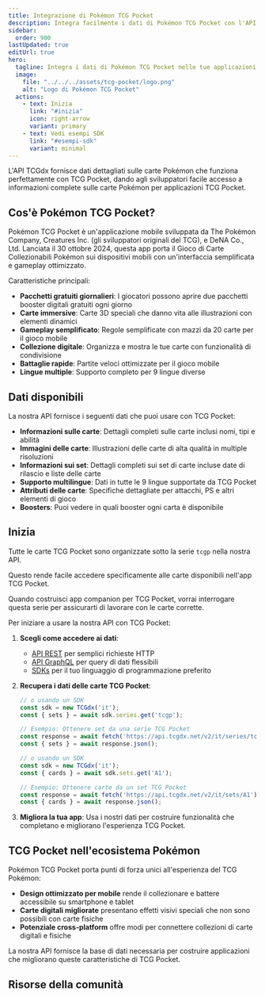 ```yaml
---
title: Integrazione di Pokémon TCG Pocket
description: Integra facilmente i dati di Pokémon TCG Pocket con l'API multilingue di TCGdx. Accedi a informazioni dettagliate sulle carte, immagini, dati di set e boosters per migliorare le tue applicazioni.
sidebar:
  order: 900
lastUpdated: true
editUrl: true
hero:
  tagline: Integra i dati di Pokémon TCG Pocket nelle tue applicazioni con facilità
  image:
    file: "../../../assets/tcg-pocket/logo.png"
    alt: "Logo di Pokémon TCG Pocket"
  actions:
    - text: Inizia
      link: "#inizia"
      icon: right-arrow
      variant: primary
    - text: Vedi esempi SDK
      link: "#esempi-sdk"
      variant: minimal
---
```


L'API TCGdx fornisce dati dettagliati sulle carte Pokémon che funziona perfettamente con TCG Pocket, dando agli sviluppatori facile accesso a informazioni complete sulle carte Pokémon per applicazioni TCG Pocket.

## Cos'è Pokémon TCG Pocket?

Pokémon TCG Pocket è un'applicazione mobile sviluppata da The Pokémon Company, Creatures Inc. (gli sviluppatori originali del TCG), e DeNA Co., Ltd. Lanciata il 30 ottobre 2024, questa app porta il Gioco di Carte Collezionabili Pokémon sui dispositivi mobili con un'interfaccia semplificata e gameplay ottimizzato.

Caratteristiche principali:

- **Pacchetti gratuiti giornalieri**: I giocatori possono aprire due pacchetti booster digitali gratuiti ogni giorno
- **Carte immersive**: Carte 3D speciali che danno vita alle illustrazioni con elementi dinamici
- **Gameplay semplificato**: Regole semplificate con mazzi da 20 carte per il gioco mobile
- **Collezione digitale**: Organizza e mostra le tue carte con funzionalità di condivisione
- **Battaglie rapide**: Partite veloci ottimizzate per il gioco mobile
- **Lingue multiple**: Supporto completo per 9 lingue diverse

## Dati disponibili

La nostra API fornisce i seguenti dati che puoi usare con TCG Pocket:

- **Informazioni sulle carte**: Dettagli completi sulle carte inclusi nomi, tipi e abilità
- **Immagini delle carte**: Illustrazioni delle carte di alta qualità in multiple risoluzioni
- **Informazioni sui set**: Dettagli completi sui set di carte incluse date di rilascio e liste delle carte
- **Supporto multilingue**: Dati in tutte le 9 lingue supportate da TCG Pocket
- **Attributi delle carte**: Specifiche dettagliate per attacchi, PS e altri elementi di gioco
- **Boosters**: Puoi vedere in quali booster ogni carta è disponibile

## Inizia

Tutte le carte TCG Pocket sono organizzate sotto la serie `tcgp` nella nostra API.

Questo rende facile accedere specificamente alle carte disponibili nell'app TCG Pocket.

Quando costruisci app companion per TCG Pocket, vorrai interrogare questa serie per assicurarti di lavorare con le carte corrette.

Per iniziare a usare la nostra API con TCG Pocket:

1. **Scegli come accedere ai dati**:
   - [API REST](/rest) per semplici richieste HTTP
   - [API GraphQL](/graphql) per query di dati flessibili
   - [SDKs](/sdks) per il tuo linguaggio di programmazione preferito

2. **Recupera i dati delle carte TCG Pocket**:
   ```javascript
   // o usando un SDK
   const sdk = new TCGdx('it');
   const { sets } = await sdk.series.get('tcgp');

   // Esempio: Ottenere set da una serie TCG Pocket
   const response = await fetch('https://api.tcgdx.net/v2/it/series/tcgp');
   const { sets } = await response.json();
   ```

   ```javascript
   // o usando un SDK
   const sdk = new TCGdx('it');
   const { cards } = await sdk.sets.get('A1');

   // Esempio: Ottenere carte da un set TCG Pocket
   const response = await fetch('https://api.tcgdx.net/v2/it/sets/A1');
   const { cards } = await response.json();
   ```

3. **Migliora la tua app**:
   Usa i nostri dati per costruire funzionalità che completano e migliorano l'esperienza TCG Pocket.

## TCG Pocket nell'ecosistema Pokémon

Pokémon TCG Pocket porta punti di forza unici all'esperienza del TCG Pokémon:

- **Design ottimizzato per mobile** rende il collezionare e battere accessibile su smartphone e tablet
- **Carte digitali migliorate** presentano effetti visivi speciali che non sono possibili con carte fisiche
- **Potenziale cross-platform** offre modi per connettere collezioni di carte digitali e fisiche

La nostra API fornisce la base di dati necessaria per costruire applicazioni che migliorano queste caratteristiche di TCG Pocket.

## Risorse della comunità

<CardGrid>
  <LinkCard
    href="/sdks"
    title="SDKs"
    description="Usa le nostre implementazioni SDK ufficiali per semplificare la tua integrazione"
  />
  <LinkCard
    href="https://tcgdex.dev/discord"
    title="Unisciti al nostro Discord"
    description="Ottieni aiuto con la tua integrazione PTCG Pocket dalla nostra comunità"
  />
  <LinkCard
    href="/rest/filtering-sorting-pagination"
    title="Filtrazione avanzata"
    description="Impara come filtrare i risultati API per le tue specifiche esigenze PTCG Pocket"
  />
</CardGrid>
